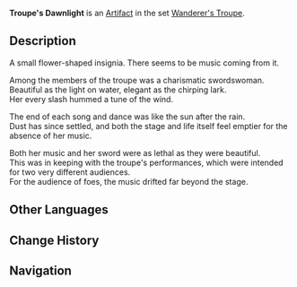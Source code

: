 {{Artifact Infobox
|image = Item Troupe's Dawnlight.png
|set   = Wanderer's Troupe
|piece = Flower of Life
}}
{{Description|A small flower-shaped insignia. If you listen carefully, you can almost hear a flute playing and voices singing.}}
'''Troupe's Dawnlight''' is an [[Artifact]] in the set [[Wanderer's Troupe]].

==Description==
A small flower-shaped insignia. There seems to be music coming from it.

Among the members of the troupe was a charismatic swordswoman.<br />Beautiful as the light on water, elegant as the chirping lark.<br />Her every slash hummed a tune of the wind.

The end of each song and dance was like the sun after the rain.<br />Dust has since settled, and both the stage and life itself feel emptier for the absence of her music.

Both her music and her sword were as lethal as they were beautiful.<br />This was in keeping with the troupe's performances, which were intended for two very different audiences.<br />For the audience of foes, the music drifted far beyond the stage.

==Other Languages==
{{Other Languages
|en      = Troupe's Dawnlight
|zhs     = 乐团的晨光
|zhs_rm  = Yuètuán de Chénguāng
|zht     = 樂團的晨光
|zht_rm  = Yuètuán de Chénguāng
|zh_tl   = Music Troupe's Morning-Light
|ja      = 楽団の朝の光
|ja_rm   = Gakudan no Asa no Hikari
|ja_tl   = Orchestra's Morning-Light
|ko      = 악단의 서광
|ko_rm   = Akdan-ui Seogwang
|ko_tl   = Dawn of the Band
|es      = Luz Matinal de la Orquesta
|es_tl   = Morning Light of the Orchestra
|fr      = Aube de l'orchestre
|fr_tl   = Dawn of the Orchestra
|ru      = Рассвет ансамбля
|ru_tl   = 
|th      = Troupe's Dawnlight
|vi      = Ánh Sáng Của Ban Nhạc
|vi_tl   = 
|de      = Morgenlicht des Ensembles
|de_tl   = Morning Light of the Company
|id      = Troupe's Dawnlight
|pt      = Luz Matinal da Orquestra
|pt_tl   = 
}}

==Change History==
{{Change History|1.0}}

==Navigation==
{{Artifact Set Navbox|Wanderer's Troupe}}